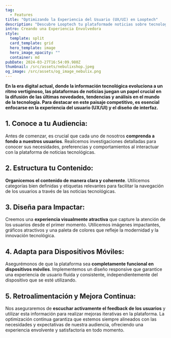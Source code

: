 ```yaml
---
tag:
  - Features
title: "Optimizando la Experiencia del Usuario (UX/UI) en Looptech"
description: "Descubre Looptech tu plataformade noticias sobre tecnología"
intro: Creando una Experiencia Envolvedora
style:
  template: split
  card_template: grid
  hero_template: image
  hero_image_opacity: ""
  container: md
pubDate: 2024-03-27T16:54:09.980Z
thumbnail: /src/assets/nebulixshop.jpeg
og_image: /src/assets/og_image_nebulix.png
---
```


**En la era digital actual, donde la información tecnológica evoluciona a un ritmo vertiginoso, las plataformas de noticias juegan un papel crucial en la difusión de las últimas novedades, tendencias y análisis en el mundo de la tecnología. Para destacar en este paisaje competitivo, es esencial enfocarse en la experiencia del usuario (UX/UI) y el diseño de interfaz.**

## 1. Conoce a tu Audiencia:

Antes de comenzar, es crucial que cada uno de nosotros **comprenda a fondo a nuestros usuarios**. Realicemos investigaciones detalladas para conocer sus necesidades, preferencias y comportamientos al interactuar con la plataforma de noticias tecnológicas.

## 2. Estructura tu Contenido:

**Organicemos el contenido de manera clara y coherente**. Utilicemos categorías bien definidas y etiquetas relevantes para facilitar la navegación de los usuarios a través de las noticias tecnológicas.

## 3. Diseña para Impactar:

Creemos una **experiencia visualmente atractiva** que capture la atención de los usuarios desde el primer momento. Utilicemos imágenes impactantes, gráficos atractivos y una paleta de colores que refleje la modernidad y la innovación tecnológica.

## 4. Adapta para Dispositivos Móviles:

Asegurémonos de que la plataforma sea **completamente funcional en dispositivos móviles**. Implementemos un diseño responsive que garantice una experiencia de usuario fluida y consistente, independientemente del dispositivo que se esté utilizando.

## 5. Retroalimentación y Mejora Continua:

Nos aseguraremos de **escuchar activamente el feedback de los usuarios** y utilizar esta información para realizar mejoras iterativas en la plataforma. La optimización continua garantiza que estemos siempre alineados con las necesidades y expectativas de nuestra audiencia, ofreciendo una experiencia envolvente y satisfactoria en todo momento.
